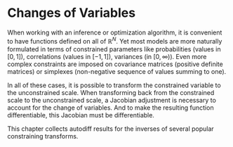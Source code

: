 # Changes of Variables

When working with an inference or optimization algorithm, it is
convenient to have functions defined on all of $\mathbb{R}^N.$ Yet
most models are more naturally formulated in terms of constrained
parameters like probabilities (values in $[0, 1]$), correlations
(values in $[-1, 1]$), variances (in $[0, \infty)$).  Even more
complex constraints are imposed on covariance matrices (positive
definite matrices) or simplexes (non-negative sequence of values
summing to one).

In all of these cases, it is possible to transform the constrained
variable to the unconstrained scale.  When transforming back from the
constrained scale to the unconstrained scale, a Jacobian adjustment is
necessary to account for the change of variables.  And to make the
resulting function differentiable, this Jacobian must be
differentiable.

This chapter collects autodiff results for the inverses of several
popular constraining transforms.
